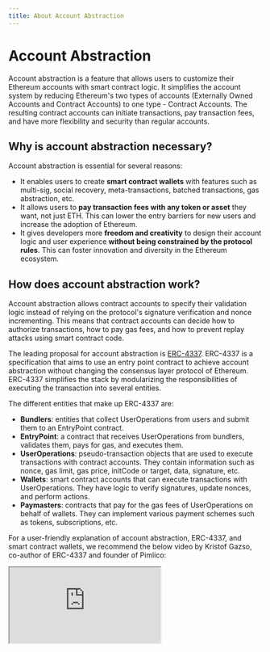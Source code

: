 ```yaml
---
title: About Account Abstraction
---
```


# Account Abstraction

Account abstraction is a feature that allows users to customize their Ethereum accounts with smart contract logic. It simplifies the account system by reducing Ethereum's two types of accounts (Externally Owned Accounts and Contract Accounts) to one type - Contract Accounts. The resulting contract accounts can initiate transactions, pay transaction fees, and have more flexibility and security than regular accounts.

## Why is account abstraction necessary?

Account abstraction is essential for several reasons:

- It enables users to create **smart contract wallets** with features such as multi-sig, social recovery, meta-transactions, batched transactions, gas abstraction, etc.
- It allows users to **pay transaction fees with any token or asset** they want, not just ETH. This can lower the entry barriers for new users and increase the adoption of Ethereum.
- It gives developers more **freedom and creativity** to design their account logic and user experience **without being constrained by the protocol rules**. This can foster innovation and diversity in the Ethereum ecosystem.

## How does account abstraction work?

Account abstraction allows contract accounts to specify their validation logic instead of relying on the protocol's signature verification and nonce incrementing. This means that contract accounts can decide how to authorize transactions, how to pay gas fees, and how to prevent replay attacks using smart contract code.

The leading proposal for account abstraction is [ERC-4337](https://eips.ethereum.org/EIPS/eip-4337). ERC-4337 is a specification that aims to use an entry point contract to achieve account abstraction without changing the consensus layer protocol of Ethereum. ERC-4337 simplifies the stack by modularizing the responsibilities of executing the transaction into several entities.

The different entities that make up ERC-4337 are:

- **Bundlers**: entities that collect UserOperations from users and submit them to an EntryPoint contract.
- **EntryPoint**: a contract that receives UserOperations from bundlers, validates them, pays for gas, and executes them.
- **UserOperations**: pseudo-transaction objects that are used to execute transactions with contract accounts. They contain information such as nonce, gas limit, gas price, initCode or target, data, signature, etc.
- **Wallets**: smart contract accounts that can execute transactions with UserOperations. They have logic to verify signatures, update nonces, and perform actions.
- **Paymasters**: contracts that pay for the gas fees of UserOperations on behalf of wallets. They can implement various payment schemes such as tokens, subscriptions, etc.

For a user-friendly explanation of account abstraction, ERC-4337, and smart contract wallets, we recommend the below video by Kristof Gazso, co-author of ERC-4337 and founder of Pimlico:


<iframe
  className="aspect-video w-full"
  src="https://www.youtube.com/embed/LdaoBzwHFkU"
  allow="accelerometer; autoplay; clipboard-write; encrypted-media; gyroscope; picture-in-picture"
  allowFullScreen
/>

## How does Pimlico fit in?

While all the benefits of account abstraction are already _theoretically_ available, more infrastructure is needed to support this new generation of wallets.

Pimlico's vision is to be the underlying infrastructure layer that will power Ethereum's transition to smart contract wallets through mass ERC-4337 adoption.

We will initially focus on providing comprehensive infrastructure for two entities, as mentioned earlier: **Bundlers and Paymasters**, two of the most critical pieces of the puzzle missing for wallets building on top of ERC-4337.